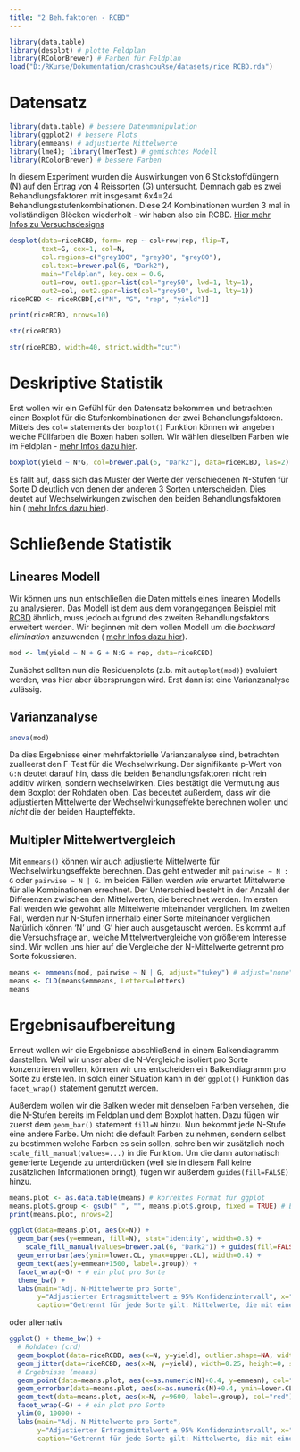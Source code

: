 ```yaml
---
title: "2 Beh.faktoren - RCBD"
---
```


```r
library(data.table)
library(desplot) # plotte Feldplan
library(RColorBrewer) # Farben für Feldplan
load("D:/RKurse/Dokumentation/crashcouRse/datasets/rice RCBD.rda")
```

# Datensatz

```r
library(data.table) # bessere Datenmanipulation
library(ggplot2) # bessere Plots
library(emmeans) # adjustierte Mittelwerte
library(lme4); library(lmerTest) # gemischtes Modell
library(RColorBrewer) # bessere Farben
```

In diesem Experiment wurden die Auswirkungen von 6 Stickstoffdüngern (N) auf den Ertrag von 4 Reissorten (G) untersucht. Demnach gab es zwei Behandlungsfaktoren mit insgesamt 6x4=24 Behandlungsstufenkombinationen. Diese 24 Kombinationen wurden 3 mal in vollständigen Blöcken wiederholt - wir haben also ein RCBD. [Hier mehr Infos zu Versuchsdesigns](appendix_designs.html)

```r
desplot(data=riceRCBD, form= rep ~ col+row|rep, flip=T,
        text=G, cex=1, col=N,
        col.regions=c("grey100", "grey90", "grey80"),
        col.text=brewer.pal(6, "Dark2"),
        main="Feldplan", key.cex = 0.6,
        out1=row, out1.gpar=list(col="grey50", lwd=1, lty=1),
        out2=col, out2.gpar=list(col="grey50", lwd=1, lty=1))
riceRCBD <- riceRCBD[,c("N", "G", "rep", "yield")]
```

<div class = "row"> <div class = "col-md-6">
```r
print(riceRCBD, nrows=10)
```
</div> <div class = "col-md-6">
```r
str(riceRCBD)
```
```r
str(riceRCBD, width=40, strict.width="cut")
```
</div> </div>

# Deskriptive Statistik
Erst wollen wir ein Gefühl für den Datensatz bekommen und betrachten einen Boxplot für die Stufenkombinationen der zwei Behandlungsfaktoren. Mittels des `col=` statements der `boxplot()` Funktion können wir angeben welche Füllfarben die Boxen haben sollen. Wir wählen dieselben Farben wie im Feldplan - [mehr Infos dazu hier](appendix_desplot.html).

```r
boxplot(yield ~ N*G, col=brewer.pal(6, "Dark2"), data=riceRCBD, las=2) # las=2 dreht die Achsenbeschriftung
```

Es fällt auf, dass sich das Muster der Werte der verschiedenen N-Stufen für Sorte D deutlich von denen der anderen 3 Sorten unterscheiden. Dies deutet auf Wechselwirkungen zwischen den beiden Behandlungsfaktoren hin ( [mehr Infos dazu hier](appendix_interaktionen.html)). 

# Schließende Statistik
## Lineares Modell
Wir können uns nun entschließen die Daten mittels eines linearen Modells zu analysieren. Das Modell ist dem aus dem [vorangegangen Beispiel mit RCBD](1F_rcbd.html) ähnlich, muss jedoch aufgrund des zweiten Behandlungsfaktors erweitert werden. Wir beginnen mit dem vollen Modell um die *backward elimination* anzuwenden ( [mehr Infos dazu hier](appendix_interaktionen.html)).

```r
mod <- lm(yield ~ N + G + N:G + rep, data=riceRCBD)
```

Zunächst sollten nun die Residuenplots (z.b. mit `autoplot(mod)`) evaluiert werden, was hier aber übersprungen wird. Erst dann ist eine Varianzanalyse zulässig.

## Varianzanalyse

```r
anova(mod)
```

Da dies Ergebnisse einer mehrfaktorielle Varianzanalyse sind, betrachten zualleerst den F-Test für die Wechselwirkung. Der signifikante p-Wert von `G:N` deutet darauf hin, dass die beiden Behandlungsfaktoren nicht rein additiv wirken, sondern wechselwirken. Dies bestätigt die Vermutung aus dem Boxplot der Rohdaten oben. Das bedeutet außerdem, dass wir die adjustierten Mittelwerte der Wechselwirkungseffekte berechnen wollen und *nicht* die der beiden Haupteffekte.

## Multipler Mittelwertvergleich

Mit `emmeans()` können wir auch adjustierte Mittelwerte für Wechselwirkungseffekte berechnen. Das geht entweder mit `pairwise ~ N : G` oder `pairwise ~ N | G`. Im beiden Fällen werden wie erwartet Mittelwerte für alle Kombinationen errechnet. Der Unterschied besteht in der Anzahl der Differenzen zwischen den Mittelwerten, die berechnet werden. Im ersten Fall werden wie gewohnt alle Mittelwerte miteinander verglichen. Im zweiten Fall, werden nur N-Stufen innerhalb einer Sorte miteinander verglichen. Natürlich können 'N' und 'G' hier auch ausgetauscht werden. Es kommt auf die Versuchsfrage an, welche Mittelwertvergleiche von größerem Interesse sind. Wir wollen uns hier auf die Vergleiche der N-Mittelwerte getrennt pro Sorte fokussieren.

```r
means <- emmeans(mod, pairwise ~ N | G, adjust="tukey") # adjust="none" für t-test
means <- CLD(means$emmeans, Letters=letters)
means
```

# Ergebnisaufbereitung

Erneut wollen wir die Ergebnisse abschließend in einem Balkendiagramm darstellen. Weil wir unser aber die N-Vergleiche isoliert pro Sorte konzentrieren wollen, können wir uns entscheiden ein Balkendiagramm pro Sorte zu erstellen. In solch einer Situation kann in der `ggplot()` Funktion das `facet_wrap()` statement genutzt werden. 

Außerdem wollen wir die Balken wieder mit denselben Farben versehen, die die N-Stufen bereits im Feldplan und dem Boxplot hatten. Dazu fügen wir zuerst dem `geom_bar()` statement `fill=N` hinzu. Nun bekommt jede N-Stufe eine andere Farbe. Um nicht die default Farben zu nehmen, sondern selbst zu bestimmen welche Farben es sein sollen, schreiben wir zusätzlich noch `scale_fill_manual(values=...)` in die Funktion. Um die dann automatisch generierte Legende zu unterdrücken (weil sie in diesem Fall keine zusätzlichen Informationen bringt), fügen wir außerdem `guides(fill=FALSE)` hinzu.

```r
means.plot <- as.data.table(means) # korrektes Format für ggplot
means.plot$.group <- gsub(" ", "", means.plot$.group, fixed = TRUE) # Entferne Leerzeichen
print(means.plot, nrows=2)

ggplot(data=means.plot, aes(x=N)) +
  geom_bar(aes(y=emmean, fill=N), stat="identity", width=0.8) +
    scale_fill_manual(values=brewer.pal(6, "Dark2")) + guides(fill=FALSE) +
  geom_errorbar(aes(ymin=lower.CL, ymax=upper.CL), width=0.4) +
  geom_text(aes(y=emmean+1500, label=.group)) +
  facet_wrap(~G) + # ein plot pro Sorte
  theme_bw() +
  labs(main="Adj. N-Mittelwerte pro Sorte",
       y="Adjustierter Ertragsmittelwert ± 95% Konfidenzintervall", x="N-Dünger",
       caption="Getrennt für jede Sorte gilt: Mittelwerte, die mit einem gemeinsamen Buchstaben versehen sind,\n sind laut Tukey-test nicht signifikant voneinander verschieden.")
```

oder alternativ

```r
ggplot() + theme_bw() +
  # Rohdaten (crd)
  geom_boxplot(data=riceRCBD, aes(x=N, y=yield), outlier.shape=NA, width=0.6) +
  geom_jitter(data=riceRCBD, aes(x=N, y=yield), width=0.25, height=0, shape=1) +
  # Ergebnisse (means)
  geom_point(data=means.plot, aes(x=as.numeric(N)+0.4, y=emmean), col="red", shape=16, size=2) +
  geom_errorbar(data=means.plot, aes(x=as.numeric(N)+0.4, ymin=lower.CL, ymax=upper.CL), col="red", width=0.1) +  
  geom_text(data=means.plot, aes(x=N, y=9600, label=.group), col="red") +
  facet_wrap(~G) + # ein plot pro Sorte
  ylim(0, 10000) +
  labs(main="Adj. N-Mittelwerte pro Sorte",
       y="Adjustierter Ertragsmittelwert ± 95% Konfidenzintervall", x="N-Dünger",
       caption="Getrennt für jede Sorte gilt: Mittelwerte, die mit einem gemeinsamen Buchstaben versehen sind,\n sind laut Tukey-test nicht signifikant voneinander verschieden.")
```
